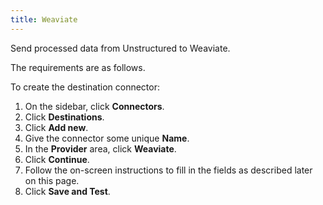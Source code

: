 ```yaml
---
title: Weaviate 
---
```


Send processed data from Unstructured to Weaviate.

The requirements are as follows.


<WeaviatePrerequisites />

To create the destination connector:

1. On the sidebar, click **Connectors**.
2. Click **Destinations**.
3. Click **Add new**.
4. Give the connector some unique **Name**.
5. In the **Provider** area, click **Weaviate**.
6. Click **Continue**. 
7. Follow the on-screen instructions to fill in the fields as described later on this page.
8. Click **Save and Test**.


<WeaviateFields />